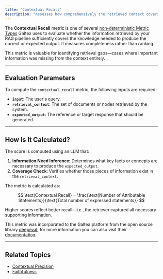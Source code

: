 ```yaml
---
title: "Contextual Recall"
description: "Assesses how comprehensively the retrieved context covers the information needed to produce the expected output."
---
```


The **Contextual Recall** metric is one of several [non-deterministic Metric Types](/concepts/metric-type) Galtea uses to evaluate whether the information retrieved by your RAG pipeline sufficiently covers the knowledge needed to produce the correct or expected output. It measures completeness rather than ranking.

This metric is valuable for identifying retrieval gaps—cases where important information was missing from the context entirely.

---

## Evaluation Parameters

To compute the `contextual_recall` metric, the following inputs are required:

- **`input`**: The user's query.
- **`retrieval_context`**: The set of documents or nodes retrieved by the system.
- **`expected_output`**: The reference or target response that should be generated.

---

## How Is It Calculated?

The score is computed using an LLM that:

1. **Information Need Inference**: Determines what key facts or concepts are necessary to produce the `expected_output`.
2. **Coverage Check**: Verifies whether those pieces of information exist in the `retrieval_context`.

The metric is calculated as:

$$
\text{Contextual Recall} = \frac{\text{Number of Attributable Statements}}{\text{Total number of expressed statements}}
$$

Higher scores reflect better recall—i.e., the retriever captured all necessary supporting information.

<Note>This metric was incorporated to the Galtea platform from the open source library [deepeval](https://deepeval.com/), for more information you can also visit their [documentation](https://deepeval.com/docs/metrics-contextual-recall).</Note>


---

## Related Topics

- [Contextual Precision](/concepts/product/metrics/contextual-precision)
- [Faithfulness](/concepts/product/metrics/faithfulness)